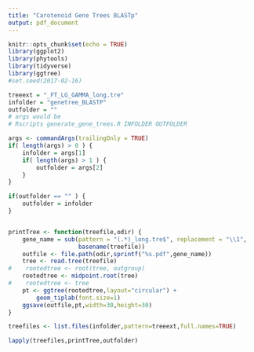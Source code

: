 ```yaml
---
title: "Carotenoid Gene Trees BLASTp"
output: pdf_document
---
```


```r
knitr::opts_chunk$set(echo = TRUE)
library(ggplot2)
library(phytools)
library(tidyverse)
library(ggtree)
#set.seed(2017-02-16)
```

```r
treeext = "_FT_LG_GAMMA_long.tre"
infolder = "genetree_BLASTP"
outfolder = ""
# args would be
# Rscripts generate_gene_trees.R INFOLDER OUTFOLDER

args <- commandArgs(trailingOnly = TRUE)
if( length(args) > 0 ) {
    infolder = args[1]
    if( length(args) > 1 ) {
        outfolder = args[2]
    }
}

if(outfolder == "" ) {
    outfolder = infolder
}


printTree <- function(treefile,odir) {
    gene_name = sub(pattern = "(.*)_long.tre$", replacement = "\\1",
                    basename(treefile))
    outfile <- file.path(odir,sprintf("%s.pdf",gene_name))
    tree <- read.tree(treefile)
#    rootedtree <- root(tree, outgroup)
    rootedtree <- midpoint.root(tree)
#    rootedtree <- tree
    pt <- ggtree(rootedtree,layout="circular") + 
        geom_tiplab(font.size=1)
    ggsave(outfile,pt,width=30,height=30) 
}

treefiles <- list.files(infolder,pattern=treeext,full.names=TRUE)

lapply(treefiles,printTree,outfolder)
```